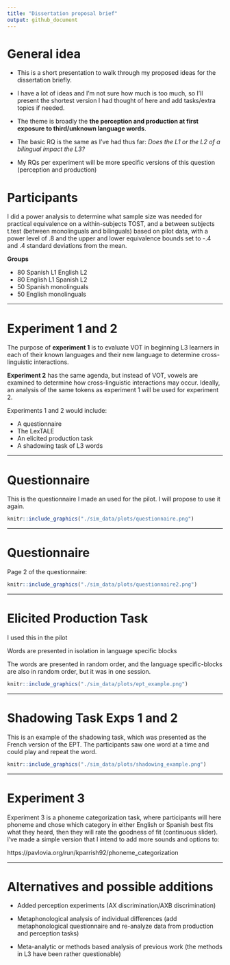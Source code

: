```yaml
---
title: "Dissertation proposal brief"
output: github_document
---
```



# General idea 

- This is a short presentation to walk through my proposed ideas for the dissertation briefly. 

- I have a lot of ideas and I'm not sure how much is too much, so I'll present the shortest version I had thought of here and add tasks/extra topics if needed.

- The theme is broadly the **the perception and production at first exposure to third/unknown language words**.

- The basic RQ is the same as I've had thus far: *Does the L1 or the L2 of a bilingual impact the L3?*

- My RQs per experiment will be more specific versions of this question (perception and production)


# Participants

I did a power analysis to determine what sample size was needed for practical equivalence on a within-subjects TOST, and a between subjects t.test (between monolinguals and bilinguals) based on pilot data, with a power level of .8 and the upper and lower equivalence bounds set to -.4 and .4 standard deviations from the mean. 

**Groups**

- 80 Spanish L1 English L2 
- 80 English L1 Spanish L2  
- 50 Spanish monolinguals
- 50 English monolinguals 


---

# Experiment 1 and 2

The purpose of **experiment 1** is to evaluate VOT in beginning L3 learners in each of their known languages and their new language to determine cross-linguistic interactions. 

**Experiment 2** has the same agenda, but instead of VOT, vowels are examined to determine how cross-linguistic interactions may occur. Ideally, an analysis of the same tokens as experiment 1 will be used for experiment 2.


Experiments 1 and 2 would include: 

- A questionnaire
- The LexTALE 
- An elicited production task
- A shadowing task of L3 words

---


# Questionnaire

This is the questionnaire I made an used for the pilot. I will propose to use it again. 

```r

knitr::include_graphics("./sim_data/plots/questionnaire.png")

```

---

# Questionnaire

Page 2 of the questionnaire: 


```r

knitr::include_graphics("./sim_data/plots/questionnaire2.png")

```
---

# Elicited Production Task

I used this in the pilot 

Words are presented in isolation in language specific blocks 

The words are presented in random order, and the language specific-blocks are also in random order, but it was in one session. 


```r

knitr::include_graphics("./sim_data/plots/ept_example.png")

```

---

# Shadowing Task Exps 1 and 2

This is an example of the shadowing task, which was presented as the French version of the EPT. The participants saw one word at a time and could play and repeat the word. 


```r
knitr::include_graphics("./sim_data/plots/shadowing_example.png")

```
---

# Experiment 3

Experiment 3 is a phoneme categorization task, where participants will here phoneme and chose which category in either English or Spanish best fits what they heard, then they will rate the goodness of fit (continuous slider). I've made a simple version that I intend to add more sounds and options to:

https://pavlovia.org/run/kparrish92/phoneme_categorization 

---

# Alternatives and possible additions 

- Added perception experiments (AX discrimination/AXB discrimination)

- Metaphonological analysis of individual differences (add metaphonological questionnaire and re-analyze data from production and perception tasks)

- Meta-analytic or methods based analysis of previous work (the methods in L3 have been rather questionable)
